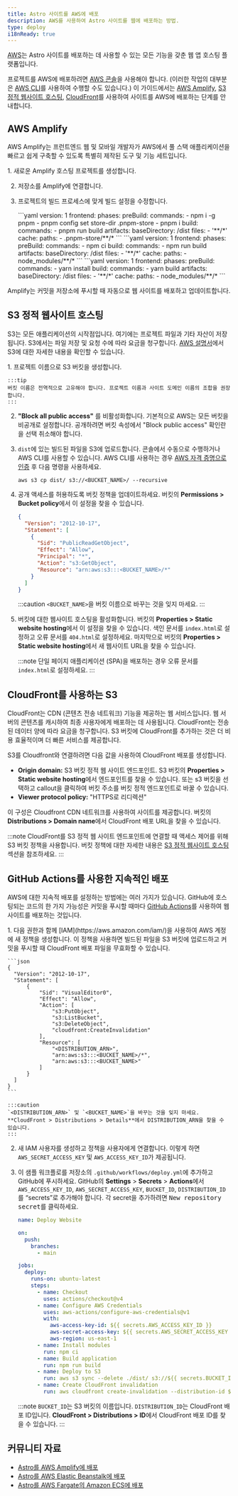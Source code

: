 ```yaml
---
title: Astro 사이트를 AWS에 배포
description: AWS를 사용하여 Astro 사이트를 웹에 배포하는 방법.
type: deploy
i18nReady: true
---
```


[AWS](https://aws.amazon.com/)는 Astro 사이트를 배포하는 데 사용할 수 있는 모든 기능을 갖춘 웹 앱 호스팅 플랫폼입니다.

프로젝트를 AWS에 배포하려면 [AWS 콘솔](https://aws.amazon.com/console/)을 사용해야 합니다. (이러한 작업의 대부분은 [AWS CLI](https://aws.amazon.com/cli/)를 사용하여 수행할 수도 있습니다.) 이 가이드에서는 [AWS Amplify](https://aws.amazon.com/amplify/), [S3 정적 웹사이트 호스팅](https://aws.amazon.com/s3/), [CloudFront](https://aws.amazon.com/cloudfront/)를 사용하여 사이트를 AWS에 배포하는 단계를 안내합니다.


## AWS Amplify

AWS Amplify는 프런트엔드 웹 및 모바일 개발자가 AWS에서 풀 스택 애플리케이션을 빠르고 쉽게 구축할 수 있도록 특별히 제작된 도구 및 기능 세트입니다.

<Steps>
1. 새로운 Amplify 호스팅 프로젝트를 생성합니다.

2. 저장소를 Amplify에 연결합니다.

3. 프로젝트의 빌드 프로세스에 맞게 빌드 설정을 수정합니다.

    <PackageManagerTabs>
    <Fragment slot="pnpm">
    ```yaml
    version: 1
    frontend:
      phases:
        preBuild:
          commands:
            - npm i -g pnpm
            - pnpm config set store-dir .pnpm-store
            - pnpm i
        build:
          commands:
            - pnpm run build
      artifacts:
        baseDirectory: /dist
        files:
          - '**/*'
      cache:
        paths:
          - .pnpm-store/**/*
    ```
    </Fragment>
    <Fragment slot="npm">
    ```yaml
    version: 1
    frontend:
      phases:
        preBuild:
          commands:
            - npm ci
        build:
          commands:
            - npm run build
      artifacts:
        baseDirectory: /dist
        files:
          - '**/*'
      cache:
        paths:
          - node_modules/**/*
    ```
    </Fragment>
    <Fragment slot="yarn">
    ```yaml
    version: 1
    frontend:
      phases:
        preBuild:
          commands:
            - yarn install
        build:
          commands:
            - yarn build
      artifacts:
        baseDirectory: /dist
        files:
          - '**/*'
      cache:
        paths:
          - node_modules/**/*
    ```
    </Fragment>
    </PackageManagerTabs>
</Steps>

Amplify는 커밋을 저장소에 푸시할 때 자동으로 웹 사이트를 배포하고 업데이트합니다.

## S3 정적 웹사이트 호스팅

S3는 모든 애플리케이션의 시작점입니다. 여기에는 프로젝트 파일과 기타 자산이 저장됩니다. S3에서는 파일 저장 및 요청 수에 따라 요금을 청구합니다. [AWS 설명서](https://aws.amazon.com/s3/)에서 S3에 대한 자세한 내용을 확인할 수 있습니다.

<Steps>
1. 프로젝트 이름으로 S3 버킷을 생성합니다.

    :::tip
    버킷 이름은 전역적으로 고유해야 합니다. 프로젝트 이름과 사이트 도메인 이름의 조합을 권장합니다.
    :::

2. **"Block all public access"** 를 비활성화합니다. 기본적으로 AWS는 모든 버킷을 비공개로 설정합니다. 공개하려면 버킷 속성에서 "Block public access" 확인란을 선택 취소해야 합니다.

3. `dist`에 있는 빌드된 파일을 S3에 업로드합니다. 콘솔에서 수동으로 수행하거나 AWS CLI를 사용할 수 있습니다. AWS CLI를 사용하는 경우 [AWS 자격 증명으로 인증](https://docs.aws.amazon.com/cli/latest/userguide/cli-configure-files.html) 후 다음 명령을 사용하세요.

    ```
    aws s3 cp dist/ s3://<BUCKET_NAME>/ --recursive
    ```

4. 공개 액세스를 허용하도록 버킷 정책을 업데이트하세요. 버킷의 **Permissions > Bucket policy**에서 이 설정을 찾을 수 있습니다.

    ```json
    {
      "Version": "2012-10-17",
      "Statement": [
        {
          "Sid": "PublicReadGetObject",
          "Effect": "Allow",
          "Principal": "*",
          "Action": "s3:GetObject",
          "Resource": "arn:aws:s3:::<BUCKET_NAME>/*"
        }
      ]
    }
    ```

    :::caution
    `<BUCKET_NAME>`을 버킷 이름으로 바꾸는 것을 잊지 마세요.
    :::

5. 버킷에 대한 웹사이트 호스팅을 활성화합니다. 버킷의 **Properties > Static website hosting**에서 이 설정을 찾을 수 있습니다. 색인 문서를 `index.html`로 설정하고 오류 문서를 `404.html`로 설정하세요. 마지막으로 버킷의 **Properties > Static website hosting**에서 새 웹사이트 URL을 찾을 수 있습니다.

    :::note
    단일 페이지 애플리케이션 (SPA)을 배포하는 경우 오류 문서를 `index.html`로 설정하세요.
    :::
</Steps>

## CloudFront를 사용하는 S3

CloudFront는 CDN (콘텐츠 전송 네트워크) 기능을 제공하는 웹 서비스입니다. 웹 서버의 콘텐츠를 캐시하여 최종 사용자에게 배포하는 데 사용됩니다. CloudFront는 전송된 데이터 양에 따라 요금을 청구합니다. S3 버킷에 CloudFront를 추가하는 것은 더 비용 효율적이며 더 빠른 서비스를 제공합니다.

S3를 Cloudfront와 연결하려면 다음 값을 사용하여 CloudFront 배포를 생성합니다.
  - **Origin domain:** S3 버킷 정적 웹 사이트 엔드포인트. S3 버킷의 **Properties > Static website hosting**에서 엔드포인트를 찾을 수 있습니다. 또는 s3 버킷을 선택하고 callout을 클릭하여 버킷 주소를 버킷 정적 엔드포인트로 바꿀 수 있습니다.
  - **Viewer protocol policy:** "HTTPS로 리디렉션"

이 구성은 Cloudfront CDN 네트워크를 사용하여 사이트를 제공합니다. 버킷의 **Distributions > Domain name**에서 CloudFront 배포 URL을 찾을 수 있습니다.

:::note
CloudFront를 S3 정적 웹 사이트 엔드포인트에 연결할 때 액세스 제어를 위해 S3 버킷 정책을 사용합니다. 버킷 정책에 대한 자세한 내용은 [S3 정적 웹사이트 호스팅](/ko/guides/deploy/aws/#s3-정적-웹사이트-호스팅) 섹션을 참조하세요.
:::

## GitHub Actions를 사용한 지속적인 배포

AWS에 대한 지속적 배포를 설정하는 방법에는 여러 가지가 있습니다. GitHub에 호스팅되는 코드의 한 가지 가능성은 커밋을 푸시할 때마다 [GitHub Actions](https://github.com/features/actions)를 사용하여 웹사이트를 배포하는 것입니다.

<Steps>
1. 다음 권한과 함께 [IAM](https://aws.amazon.com/iam/)을 사용하여 AWS 계정에 새 정책을 생성합니다. 이 정책을 사용하면 빌드된 파일을 S3 버킷에 업로드하고 커밋을 푸시할 때 CloudFront 배포 파일을 무효화할 수 있습니다.

    ```json
    {
      "Version": "2012-10-17",
      "Statement": [
          {
              "Sid": "VisualEditor0",
              "Effect": "Allow",
              "Action": [
                  "s3:PutObject",
                  "s3:ListBucket",
                  "s3:DeleteObject",
                  "cloudfront:CreateInvalidation"
              ],
              "Resource": [
                  "<DISTRIBUTION_ARN>",
                  "arn:aws:s3:::<BUCKET_NAME>/*",
                  "arn:aws:s3:::<BUCKET_NAME>"
              ]
          }
      ]
    }
    ```

    :::caution
    `<DISTRIBUTION_ARN>` 및 `<BUCKET_NAME>`을 바꾸는 것을 잊지 마세요. **CloudFront > Distributions > Details**에서 DISTRIBUTION_ARN을 찾을 수 있습니다.
    :::

2. 새 IAM 사용자를 생성하고 정책을 사용자에게 연결합니다. 이렇게 하면 `AWS_SECRET_ACCESS_KEY` 및 `AWS_ACCESS_KEY_ID`가 제공됩니다.

3. 이 샘플 워크플로를 저장소의 `.github/workflows/deploy.yml`에 추가하고 GitHub에 푸시하세요. GitHub의 **Settings** > **Secrets** > **Actions**에서 `AWS_ACCESS_KEY_ID`, `AWS_SECRET_ACCESS_KEY`, `BUCKET_ID`, `DISTRIBUTION_ID`를 “secrets”로 추가해야 합니다. 각 secret을 추가하려면 <kbd>New repository secret</kbd>를 클릭하세요.

    ```yaml
    name: Deploy Website

    on:
      push:
        branches:
          - main

    jobs:
      deploy:
        runs-on: ubuntu-latest
        steps:
          - name: Checkout
            uses: actions/checkout@v4
          - name: Configure AWS Credentials
            uses: aws-actions/configure-aws-credentials@v1
            with:
              aws-access-key-id: ${{ secrets.AWS_ACCESS_KEY_ID }}
              aws-secret-access-key: ${{ secrets.AWS_SECRET_ACCESS_KEY }}
              aws-region: us-east-1
          - name: Install modules
            run: npm ci
          - name: Build application
            run: npm run build
          - name: Deploy to S3
            run: aws s3 sync --delete ./dist/ s3://${{ secrets.BUCKET_ID }}
          - name: Create CloudFront invalidation
            run: aws cloudfront create-invalidation --distribution-id ${{ secrets.DISTRIBUTION_ID }} --paths "/*"
    ```

    :::note
    `BUCKET_ID`는 S3 버킷의 이름입니다. `DISTRIBUTION_ID`는 CloudFront 배포 ID입니다. **CloudFront > Distributions > ID**에서 CloudFront 배포 ID를 찾을 수 있습니다.
    :::
</Steps>

## 커뮤니티 자료

- [Astro를 AWS Amplify에 배포](https://www.launchfa.st/blog/deploy-astro-aws-amplify)
- [Astro를 AWS Elastic Beanstalk에 배포](https://www.launchfa.st/blog/deploy-astro-aws-elastic-beanstalk)
- [Astro를 AWS Fargate의 Amazon ECS에 배포](https://www.launchfa.st/blog/deploy-astro-aws-fargate)